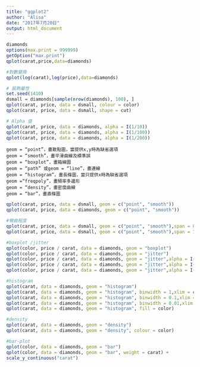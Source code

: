 ```yaml
---
title: "ggplot2"
author: "Alisa"
date: "2017年7月20日"
output: html_document
---
```


```R
diamonds
options(max.print = 999999)
getOption("max.print")
qplot(carat,price,data=diamonds)

#對數變換
qplot(log(carat),log(price),data=diamonds)

# 裝飾屬性
set.seed(1410)
dsmall = diamonds[sample(nrow(diamonds), 100), ] 
qplot(carat, price, data = dsmall, colour = color) 
qplot(carat, price, data = dsmall, shape = cut) 

# Alpha 值
qplot(carat, price, data = diamonds, alpha = I(1/10)) 
qplot(carat, price, data = diamonds, alpha = I(1/100)) 
qplot(carat, price, data = diamonds, alpha = I(1/200)) 
```
```
geom = “point”，畫散點圖，當提供x,y時為缺省選項 
geom = “smooth”，畫平滑曲線及標準誤 
geom = “boxplot”，畫箱線圖 
geom = “path” 或geom = “line”，畫連線 
geom = “histogram”，畫長條圖，當只提供x時為缺省選項 
geom =“freqpoly”，畫頻率多邊形 
geom = “density”，畫密度曲線 
geom = “bar”，畫直條圖

```
```R
qplot(carat, price, data = dsmall, geom = c("point", "smooth")) 
qplot(carat, price, data = diamonds, geom = c("point", "smooth")) 

#彎曲程度
qplot(carat, price, data = dsmall, geom = c("point", "smooth"),span = 0.2) 
qplot(carat, price, data = dsmall, geom = c("point", "smooth"),span = 1)

#boxplot /jitter
qplot(color, price / carat, data = diamonds, geom = "boxplot") 
qplot(color, price / carat, data = diamonds, geom = "jitter") 
qplot(color, price / carat, data = diamonds, geom = "jitter",alpha = I(1 / 5)) 
qplot(color, price / carat, data = diamonds, geom = "jitter",alpha = I(1 / 50)) 
qplot(color, price / carat, data = diamonds, geom = "jitter",alpha = I(1 / 200)) 

#histogram
qplot(carat, data = diamonds, geom = "histogram") 
qplot(carat, data = diamonds, geom = "histogram", binwidth = 1,xlim = c(0,3)) 
qplot(carat, data = diamonds, geom = "histogram", binwidth = 0.1,xlim = c(0,3)) 
qplot(carat, data = diamonds, geom = "histogram", binwidth = 0.01,xlim = c(0,3)) 
qplot(carat, data = diamonds, geom = "histogram", fill = color)

#density
qplot(carat, data = diamonds, geom = "density") 
qplot(carat, data = diamonds, geom = "density", colour = color) 

#bar-plot
qplot(color, data = diamonds, geom = "bar") 
qplot(color, data = diamonds, geom = "bar", weight = carat) + 
scale_y_continuous("carat") 

```
